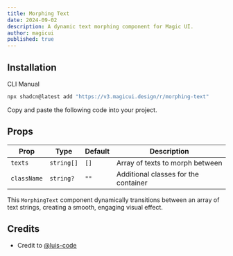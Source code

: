 ```yaml
---
title: Morphing Text
date: 2024-09-02
description: A dynamic text morphing component for Magic UI.
author: magicui
published: true
---
```


<ComponentPreview name="morphing-text-demo" />

## Installation

<Tabs defaultValue="cli">

<TabsList>
  <TabsTrigger value="cli">CLI</TabsTrigger>
  <TabsTrigger value="manual">Manual</TabsTrigger>
</TabsList>
<TabsContent value="cli">

```bash
npx shadcn@latest add "https://v3.magicui.design/r/morphing-text"
```

</TabsContent>

<TabsContent value="manual">

<Steps>

<Step>Copy and paste the following code into your project.</Step>

<ComponentSource name="morphing-text" />

</Steps>

</TabsContent>

</Tabs>

## Props

| Prop        | Type       | Default | Description                          |
| ----------- | ---------- | ------- | ------------------------------------ |
| `texts`     | `string[]` | `[]`    | Array of texts to morph between      |
| `className` | `string?`  | `""`    | Additional classes for the container |

This `MorphingText` component dynamically transitions between an array of text strings, creating a smooth, engaging visual effect.

## Credits

- Credit to [@luis-code](https://luis-code.vercel.app/)

